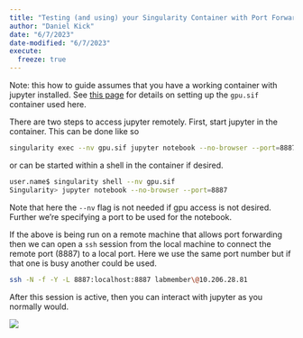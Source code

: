 ```yaml
---
title: "Testing (and using) your Singularity Container with Port Forwarding"
author: "Daniel Kick"
date: "6/7/2023"
date-modified: "6/7/2023"
execute:
  freeze: true
---
```


Note: this how to guide assumes that you have a working container with jupyter installed. See [this page](/protocols/Logistics/Container_Singularity_From_Conda/index.html) for details on setting up the `gpu.sif` container used here.

There are two steps to access jupyter remotely. First, start jupyter in the container. This can be done like so

``` bash
singularity exec --nv gpu.sif jupyter notebook --no-browser --port=8887
```

or can be started within a shell in the container if desired.

``` bash
user.name$ singularity shell --nv gpu.sif
Singularity> jupyter notebook --no-browser --port=8887
```

Note that here the `--nv` flag is not needed if gpu access is not desired. Further we're specifying a port to be used for the notebook.

If the above is being run on a remote machine that allows port forwarding then we can open a `ssh` session from the local machine to connect the remote port (8887) to a local port. Here we use the same port number but if that one is busy another could be used.

``` bash
ssh -N -f -Y -L 8887:localhost:8887 labmember\@10.206.28.81
```

After this session is active, then you can interact with jupyter as you normally would.

![](Picture1.png)
